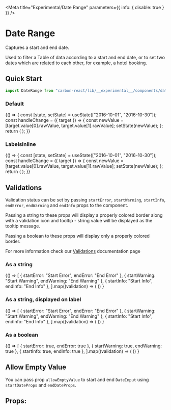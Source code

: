 

<Meta
  title="Experimental/Date Range"
  parameters={{ info: { disable: true } }}
/>

# Date Range

Captures a start and end date.

Used to filter a Table of data according to a start and end date, or to set two dates which are related to each other, for example, a hotel booking.

## Quick Start

```jsx
import DateRange from "carbon-react/lib/__experimental__/components/date-range";
```

### Default

<Preview>
  <Story name="default">
    {() => {
      const [state, setState] = useState(["2016-10-01", "2016-10-30"]);
      const handleChange = ({ target }) => {
        const newValue = [target.value[0].rawValue, target.value[1].rawValue];
        setState(newValue);
      };
      return (
        <DateRange
          startLabel="Start"
          endLabel="End"
          onChange={handleChange}
          value={state}
        />
      );
    }}
  </Story>
</Preview>

### LabelsInline

<Preview>
  <Story name="labelsInline">
    {() => {
      const [state, setState] = useState(["2016-10-01", "2016-10-30"]);
      const handleChange = ({ target }) => {
        const newValue = [target.value[0].rawValue, target.value[1].rawValue];
        setState(newValue);
      };
      return (
        <DateRange
          startLabel="Start"
          endLabel="End"
          onChange={handleChange}
          value={state}
          labelsInline
        />
      );
    }}
  </Story>
</Preview>

## Validations

Validation status can be set by passing `startError`, `startWarning`, `startInfo`, `endError`, `endWarning` and `endInfo` props to the component.

Passing a string to these props will display a properly colored border along with a validation icon and tooltip - string value will be displayed as the tooltip message.

Passing a boolean to these props will display only a properly colored border.

For more information check our [Validations](?path=/docs/documentation-validations--page "Validations") documentation page

### As a string

<Preview>
  <Story name="validations - string - component">
    {() =>
      [
        { startError: "Start Error", endError: "End Error" },
        { startWarning: "Start Warning", endWarning: "End Warning" },
        { startInfo: "Start Info", endInfo: "End Info" },
      ].map((validation) => (
        <DateRange
          key={`${Object.keys(validation)[0]}-string-component`}
          startLabel="Start"
          endLabel="End"
          value={["2016-10-01", "2016-10-30"]}
          {...validation}
        />
      ))
    }
  </Story>
</Preview>

### As a string, displayed on label

<Preview>
  <Story name="validations - string - label">
    {() =>
      [
        { startError: "Start Error", endError: "End Error" },
        { startWarning: "Start Warning", endWarning: "End Warning" },
        { startInfo: "Start Info", endInfo: "End Info" },
      ].map((validation) => (
        <DateRange
          key={`${Object.keys(validation)[0]}-string-label`}
          startLabel="Start"
          endLabel="End"
          value={["2016-10-01", "2016-10-30"]}
          validationOnLabel
          {...validation}
        />
      ))
    }
  </Story>
</Preview>

### As a boolean

<Preview>
  <Story name="validations - boolean">
    {() =>
      [
        { startError: true, endError: true },
        { startWarning: true, endWarning: true },
        { startInfo: true, endInfo: true },
      ].map((validation) => (
        <DateRange
          key={`${Object.keys(validation)[0]}-boolean-component`}
          startLabel="Start"
          endLabel="End"
          value={["2016-10-01", "2016-10-30"]}
          {...validation}
        />
      ))
    }
  </Story>
</Preview>

## Allow Empty Value

You can pass prop `allowEmptyValue` to start and end `DateInput` using `startDateProps` and `endDateProps`.

<Preview>
  <Story name="allowEmptyValue">
    <DateRange
      value={["", ""]}
      startDateProps={{
        allowEmptyValue: true,
      }}
      endDateProps={{
        allowEmptyValue: true,
      }}
    />
  </Story>
</Preview>

## Props:

<Props of={DateRange} />
